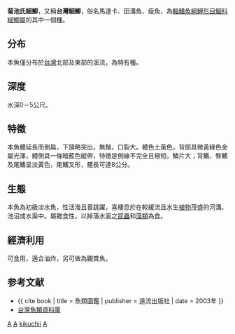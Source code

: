 {{Speciesbox 
| genus = Aphyocypris
| species = kikuchii
| authority = [[大島正滿|Oshima]], 1919
| status = NE
| status_system = IUCN3.1
| synonyms = *''Phoxiscus kikuchii''<br /><small>Oshima, 1919</small>
}}
'''菊池氏細鯽'''，又稱'''台灣細鯽'''，俗名馬達卡、田溝魚、瘦魚，為[[輻鰭魚綱|輻鰭魚綱]][[鯉形目|鯉形目]][[鯝科|鯝科]][[細鯽屬|細鯽屬]]的其中一個[[種|種]]。

== 分布 ==
本魚僅分布於[[台灣|台灣]]北部及東部的溪流，為特有種。

==深度==
水深0－5公尺。

== 特徵 ==
本魚體延長而側扁，下頷略突出，無鬚，口裂大。體色土黃色，背部具微黃綠色金屬光澤，體側具一條暗藍色縱帶，特徵是側線不完全且極短。鱗片大；背鰭、臀鰭及尾鰭呈淡黃色，尾鰭叉形，體長可達8公分。

== 生態 ==
本魚為初級淡水魚，性活潑且善跳躍，喜棲息於在較緩流且水生[[植物|植物]]茂盛的河溝、池沼或水渠中。屬雜食性，以掉落水面之[[昆蟲|昆蟲]]和[[藻類|藻類]]為食。

== 經濟利用 ==
可食用，適合油炸，另可做為觀賞魚。

== 参考文献 ==
*{{ cite book | title = 魚類圖鑑 | publisher = 遠流出版社 | date = 2003年 }}
*[http://fishdb.sinica.edu.tw/ 台灣魚類資料庫]
{{Taxonbar}}

[[Category:食用鱼|A]]
[[Category:觀賞魚|A]]
[[Category:細鯽屬|kikuchii]]
[[Category:1919年描述的魚類|A]]